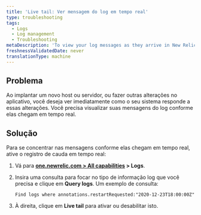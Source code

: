 ```yaml
---
title: 'Live tail: Ver mensagem do log em tempo real'
type: troubleshooting
tags:
  - Logs
  - Log management
  - Troubleshooting
metaDescription: 'To view your log messages as they arrive in New Relic in real time, use the live tail feature.'
freshnessValidatedDate: never
translationType: machine
---
```


## Problema

Ao implantar um novo host ou servidor, ou fazer outras alterações no aplicativo, você deseja ver imediatamente como o seu sistema responde a essas alterações. Você precisa visualizar suas mensagens do log conforme elas chegam em tempo real.

## Solução

Para se concentrar nas mensagens conforme elas chegam em tempo real, ative o registro de cauda em tempo real:

1. Vá para <DoNotTranslate>**[one.newrelic.com > All capabilities](https://one.newrelic.com/all-capabilities) > Logs**</DoNotTranslate>.

2. Insira uma consulta para focar no tipo de informação log que você precisa e clique em <DoNotTranslate>**Query logs**</DoNotTranslate>. Um exemplo de consulta:

   ```
   Find logs where annotations.restartRequested:"2020-12-23T18:00:00Z"
   ```

3. À direita, clique em <DoNotTranslate>**Live tail**</DoNotTranslate> para ativar <Icon name="fe-play-circle"/> ou desabilitar <Icon name="fe-pause-circle"/> isto.